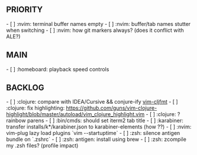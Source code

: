 == PRIORITY ==
- [ ] :nvim: terminal buffer names empty
- [ ] :nvim: buffer/tab names stutter when switching
- [ ] :nvim: how git markers always? (does it conflict with ALE?)

== MAIN ==
- [ ] :homeboard: playback speed controls

== BACKLOG ==
- [ ] :clojure: compare with IDEA/Cursive && conjure-ify [[https://github.com/venantius/vim-cljfmt/tree/master/plugin|vim-cljfmt]]
- [ ] :clojure: fix highlighting: https://github.com/guns/vim-clojure-highlight/blob/master/autoload/vim_clojure_highlight.vim
- [ ] :clojure: ? rainbow parens
- [ ] :bin/cmds: should set iterm2 tab title
- [ ] :karabiner: transfer installs/k*/karabiner.json to karabiner-elements (how ??)
- [ ] :nvim: vim-plug lazy load plugins `vim --startuptime`
- [ ] :zsh: silence antigen bundle on `.zshrc`
- [ ] :zsh: antigen: install using brew
- [ ] :zsh: zcompile my .zsh files? (profile impact)
